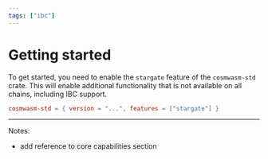 ```yaml
---
tags: ["ibc"]
---
```


# Getting started

To get started, you need to enable the `stargate` feature of the `cosmwasm-std`
crate. This will enable additional functionality that is not available on all
chains, including IBC support.

```toml
cosmwasm-std = { version = "...", features = ["stargate"] }
```

---

Notes:

- add reference to core capabilities section
